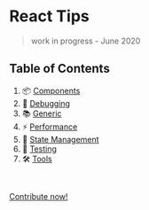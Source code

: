# React Tips
> work in progress - June 2020

## Table of Contents

1. 📦 [Components](/components)
1. 🐛 [Debugging](/debugging)
1. 📚 [Generic](/generic)
2. ⚡  [Performance](/performance)
3. 💾 [State Management](/statemanagement)
4. 🧪 [Testing](/testing)
5. 🛠️ [Tools](/tools)



<br />

[Contribute now!](/contribute)
